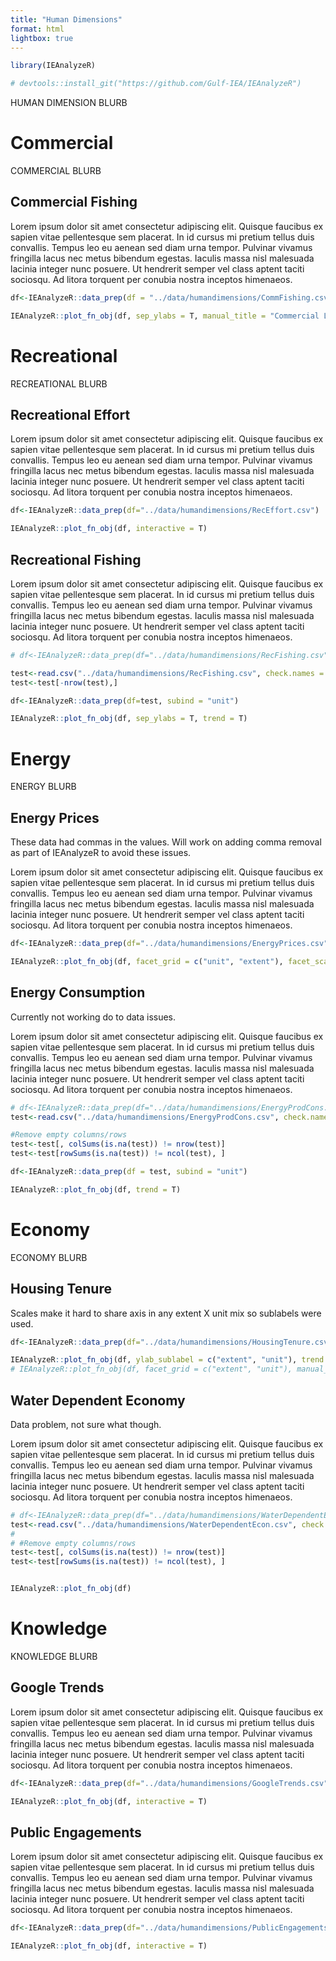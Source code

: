 ```yaml
---
title: "Human Dimensions"
format: html
lightbox: true
---
```


```r
library(IEAnalyzeR)

# devtools::install_git("https://github.com/Gulf-IEA/IEAnalyzeR")
```


HUMAN DIMENSION BLURB


# Commercial
COMMERCIAL BLURB

## Commercial Fishing
Lorem ipsum dolor sit amet consectetur adipiscing elit. Quisque faucibus ex sapien vitae pellentesque sem placerat. In id cursus mi pretium tellus duis convallis. Tempus leo eu aenean sed diam urna tempor. Pulvinar vivamus fringilla lacus nec metus bibendum egestas. Iaculis massa nisl malesuada lacinia integer nunc posuere. Ut hendrerit semper vel class aptent taciti sociosqu. Ad litora torquent per conubia nostra inceptos himenaeos.
```r
df<-IEAnalyzeR::data_prep(df = "../data/humandimensions/CommFishing.csv", subind = "unit")

IEAnalyzeR::plot_fn_obj(df, sep_ylabs = T, manual_title = "Commercial Landings", trend=T)
```


# Recreational
RECREATIONAL BLURB

## Recreational Effort
Lorem ipsum dolor sit amet consectetur adipiscing elit. Quisque faucibus ex sapien vitae pellentesque sem placerat. In id cursus mi pretium tellus duis convallis. Tempus leo eu aenean sed diam urna tempor. Pulvinar vivamus fringilla lacus nec metus bibendum egestas. Iaculis massa nisl malesuada lacinia integer nunc posuere. Ut hendrerit semper vel class aptent taciti sociosqu. Ad litora torquent per conubia nostra inceptos himenaeos.
```r
df<-IEAnalyzeR::data_prep(df="../data/humandimensions/RecEffort.csv")

IEAnalyzeR::plot_fn_obj(df, interactive = T)
```

## Recreational Fishing
Lorem ipsum dolor sit amet consectetur adipiscing elit. Quisque faucibus ex sapien vitae pellentesque sem placerat. In id cursus mi pretium tellus duis convallis. Tempus leo eu aenean sed diam urna tempor. Pulvinar vivamus fringilla lacus nec metus bibendum egestas. Iaculis massa nisl malesuada lacinia integer nunc posuere. Ut hendrerit semper vel class aptent taciti sociosqu. Ad litora torquent per conubia nostra inceptos himenaeos.
```r
# df<-IEAnalyzeR::data_prep(df="../data/humandimensions/RecFishing.csv")

test<-read.csv("../data/humandimensions/RecFishing.csv", check.names = F)
test<-test[-nrow(test),]

df<-IEAnalyzeR::data_prep(df=test, subind = "unit")

IEAnalyzeR::plot_fn_obj(df, sep_ylabs = T, trend = T)

```


# Energy
ENERGY BLURB

## Energy Prices
::: {.callout-warning}
These data had commas in the values. Will work on adding comma removal as part of IEAnalyzeR to avoid these issues.
:::
Lorem ipsum dolor sit amet consectetur adipiscing elit. Quisque faucibus ex sapien vitae pellentesque sem placerat. In id cursus mi pretium tellus duis convallis. Tempus leo eu aenean sed diam urna tempor. Pulvinar vivamus fringilla lacus nec metus bibendum egestas. Iaculis massa nisl malesuada lacinia integer nunc posuere. Ut hendrerit semper vel class aptent taciti sociosqu. Ad litora torquent per conubia nostra inceptos himenaeos.
```r
df<-IEAnalyzeR::data_prep(df="../data/humandimensions/EnergyPrices.csv", subind = "extent")

IEAnalyzeR::plot_fn_obj(df, facet_grid = c("unit", "extent"), facet_scales = "free", manual_ylab = NA)
```

## Energy Consumption

::: {.callout-warning}
Currently not working do to data issues.
:::
Lorem ipsum dolor sit amet consectetur adipiscing elit. Quisque faucibus ex sapien vitae pellentesque sem placerat. In id cursus mi pretium tellus duis convallis. Tempus leo eu aenean sed diam urna tempor. Pulvinar vivamus fringilla lacus nec metus bibendum egestas. Iaculis massa nisl malesuada lacinia integer nunc posuere. Ut hendrerit semper vel class aptent taciti sociosqu. Ad litora torquent per conubia nostra inceptos himenaeos.
```r
# df<-IEAnalyzeR::data_prep(df="../data/humandimensions/EnergyProdCons.csv")
test<-read.csv("../data/humandimensions/EnergyProdCons.csv", check.names = F, na.strings = c("", " "))

#Remove empty columns/rows
test<-test[, colSums(is.na(test)) != nrow(test)]
test<-test[rowSums(is.na(test)) != ncol(test), ]

df<-IEAnalyzeR::data_prep(df = test, subind = "unit")

IEAnalyzeR::plot_fn_obj(df, trend = T)
```


# Economy
ECONOMY BLURB

## Housing Tenure
Scales make it hard to share axis in any extent X unit mix so sublabels were used.
```r
df<-IEAnalyzeR::data_prep(df="../data/humandimensions/HousingTenure.csv", subind = "extent")

IEAnalyzeR::plot_fn_obj(df, ylab_sublabel = c("extent", "unit"), trend = T, )
# IEAnalyzeR::plot_fn_obj(df, facet_grid = c("extent", "unit"), manual_ylab = NA)

```

## Water Dependent Economy
::: {.callout-warning}
Data problem, not sure what though. 
:::
Lorem ipsum dolor sit amet consectetur adipiscing elit. Quisque faucibus ex sapien vitae pellentesque sem placerat. In id cursus mi pretium tellus duis convallis. Tempus leo eu aenean sed diam urna tempor. Pulvinar vivamus fringilla lacus nec metus bibendum egestas. Iaculis massa nisl malesuada lacinia integer nunc posuere. Ut hendrerit semper vel class aptent taciti sociosqu. Ad litora torquent per conubia nostra inceptos himenaeos.
```r
# df<-IEAnalyzeR::data_prep(df="../data/humandimensions/WaterDependentEcon.csv")
test<-read.csv("../data/humandimensions/WaterDependentEcon.csv", check.names = F, na.strings = c("", " "))
# 
# #Remove empty columns/rows
test<-test[, colSums(is.na(test)) != nrow(test)]
test<-test[rowSums(is.na(test)) != ncol(test), ]


IEAnalyzeR::plot_fn_obj(df)
```


# Knowledge
KNOWLEDGE BLURB

## Google Trends
Lorem ipsum dolor sit amet consectetur adipiscing elit. Quisque faucibus ex sapien vitae pellentesque sem placerat. In id cursus mi pretium tellus duis convallis. Tempus leo eu aenean sed diam urna tempor. Pulvinar vivamus fringilla lacus nec metus bibendum egestas. Iaculis massa nisl malesuada lacinia integer nunc posuere. Ut hendrerit semper vel class aptent taciti sociosqu. Ad litora torquent per conubia nostra inceptos himenaeos.
```r
df<-IEAnalyzeR::data_prep(df="../data/humandimensions/GoogleTrends.csv", subind = "extent")

IEAnalyzeR::plot_fn_obj(df, interactive = T)
```

## Public Engagements
Lorem ipsum dolor sit amet consectetur adipiscing elit. Quisque faucibus ex sapien vitae pellentesque sem placerat. In id cursus mi pretium tellus duis convallis. Tempus leo eu aenean sed diam urna tempor. Pulvinar vivamus fringilla lacus nec metus bibendum egestas. Iaculis massa nisl malesuada lacinia integer nunc posuere. Ut hendrerit semper vel class aptent taciti sociosqu. Ad litora torquent per conubia nostra inceptos himenaeos.
```r
df<-IEAnalyzeR::data_prep(df="../data/humandimensions/PublicEngagements.csv")

IEAnalyzeR::plot_fn_obj(df, interactive = T)
```


